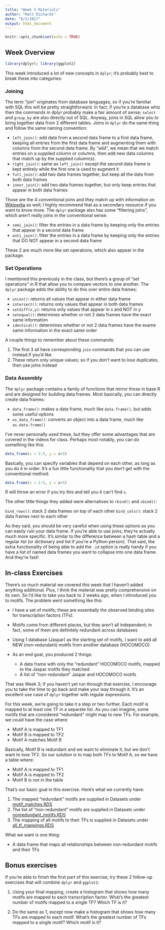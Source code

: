 ```yaml
---
title: "Week 5 Materials"
author: "Matt Richards"
date: "8/2/2017"
output: html_document
---
```


```r
knitr::opts_chunk$set(echo = TRUE)
```

## Week Overview

```r
library(dplyr); library(ggplot2)
```

This week introduced a lot of new concepts in `dplyr`; it's probably best to break these into categories:

### Joining

The term "join" originates from database languages, so if you're familiar with SQL this will be pretty straightforward. In fact, if you're a database whiz then the commands in dplyr probably make a fair amount of sense; `select` and `group_by` are also directly out of SQL. Anyway, joins in SQL allow you to bring together data from 2 different tables. Joins in `dplyr` do the same thing and follow the same naming convention:

* `left_join()`: add data from a second data frame to a first data frame, keeping all entries from the first data frame and augmenting them with columns from the second data frame. By "add", we mean that we match entries on a supplied column or columns, then add new data columns that match up by the supplied column(s). 
* `right_join()`: same as `left_join()` except the second data frame is kept entirely while the first one is used to augment it
* `full_join()`: add two data frames together, but keep all the data from both data frames
* `inner_join()`: add two data frames together, but only keep entries that appear in both data frames

Those are the 4 conventional joins and they match up with information on [Wikipedia](https://en.wikipedia.org/wiki/Join_(SQL)) as well; I highly recommend that as a secondary resource if you want to know more. The `dplyr` package also has some "filtering joins", which aren't really joins in the conventional sense:

* `semi_join()`: filter the entries in a data frame by keeping only the entries that appear in a second data frame
* `anti_join()`: filter the entries in a data frame by keeping only the entries that DO NOT appear in a second data frame

These 2 are much more like set operations, which also appear in the package.

### Set Operations

I mentioned this previously in the class, but there's a group of "set operations" in R that allow you to compare vectors to one another. The `dplyr` package adds the ability to do this over entire data frames:

* `union()`: returns all values that appear in either data frame
* `intersect()`: returns only values that appear in both data frames
* `setdiff(x,y)`: returns only values that appear in x and NOT in y
* `setequal()`: determines whether or not 2 data frames have the exact same information
* `identical()`: determines whether or not 2 data frames have the exame same information in the exact same order

A couple things to remember about these commands:

1. The first 3 all have corresponding `join` commands that you can use instead if you'd like
2. These return only unique values; so if you don't want to lose duplicates, then use joins instead

### Data Assembly

The `dplyr` package contains a family of functions that mirror those in base R and are designed for building data frames. Most basically, you can directly create data frames:

* `data_frame()`: makes a data frame, much like `data.frame()`, but adds some useful options
* `as_data_frame()`: converts an object into a data frame, much like `as.data.frame()`

I've never personally used these, but they offer some advantages that are covered in the videos for class. Perhaps most notably, you can do something like this:

```r
data_frame(x = 1:5, y = x+5)
```

Basically, you can specify variables that depend on each other, as long as you do it in order. It's a fun little functionality that you don't get with the conventional method:

```r
data.frame(x = 1:5, y = x+5)
```
R will throw an error if you try this and tell you it can't find `x`. 

The other little things they added were alternatives to `rbind()` and `cbind()`:

`bind_rows()`: stack 2 data frames on top of each other
`bind_cols()`: stack 2 data frames next to each other

As they said, you should be very careful when using these options as you can easily ruin your data frame. If you're able to use joins, they're actually much more specific. It's similar to the difference between a hash table and a regular list (or dictionary and list if you're a Python person). That said, the extra functionality of being able to add the `.id` option is really handy if you have a list of named data frames you want to collapse into one data frame. And they're fast!


## In-class Exercises

There's so much material we covered this week that I haven't added anything additional. Plus, I think the material was pretty comprehensive on its own. So I'd like to take you back to 2 weeks ago, when I introduced you to motifs. The problem went something like this:

* I have a set of motifs; these are essentially the observed binding sites for transcription factors (TFs).
* Motifs come from different places, but they aren't all independent; in fact, some of them are definitely redundant across databases
* Using 1 database (Jaspar) as the starting set of motifs, I want to add all NEW (non-redundant) motifs from another database (HOCOMOCO)
* As an end goal, you produced 2 things:

    * A data frame with only the "redundant" HOCOMOCO motifs, mapped to the Jaspar motifs they matched
    * A list of "non-redundant" Jaspar and HOCOMOCO motifs
    
That was Week 3; if you haven't yet run through that exercise, I encourage you to take the time to go back and make your way through it. It's an excellent use case of `dplyr` together with regular expressions. 

For this week, we're going to take it a step or two further. Each motif is mapped to at least one TF in a separate list. As you can imagine, some motifs that are considered "redundant" might map to new TFs. For example, we could have the case where:

* Motif A is mapped to TF1
* Motif B is mapped to TF2
* Motif A matches Motif B

Basically, Motif B is redundant and we want to eliminate it, but we don't want to lose TF2. So our solution is to map both TFs to Motif A, so we have a table where:

* Motif A is mapped to TF1
* Motif A is mapped to TF2
* Motif B is not in the table

That's our basic goal in this exercise. Here's what we currently have:

1. The mapped "redundant" motifs are supplied in Datasets under [motif_matches.RDS](https://github.com/marichards/FH_intermediate_R/Datasets)
2. The list of "non-redundant" motifs are supplied in Datasets under [nonredundant_motifs.RDS](https://github.com/marichards/FH_intermediate_R/Datasets)
3. The mapping of all motifs to their TFs is supplied in Datasets under [all_tf_mappings.RDS](https://github.com/marichards/FH_intermediate_R/Datasets)

What we want is one thing:

* A data frame that maps all relationships between non-redundant motifs and their TFs

## Bonus exercises

If you're able to finish the first part of this exercise, try these 2 follow-up exercises that will combine `dplyr` and `ggplot2`:

1. Using your final mapping, create a histogram that shows how many motifs are mapped to each transcription factor. What's the greatest number of motifs mapped to a single TF? Which TF is it?

2. Do the same as 1, except now make a histogram that shows how many TFs are mapped to each motif. What's the greatest number of TFs mapped to a single motif? Which motif is it? 
